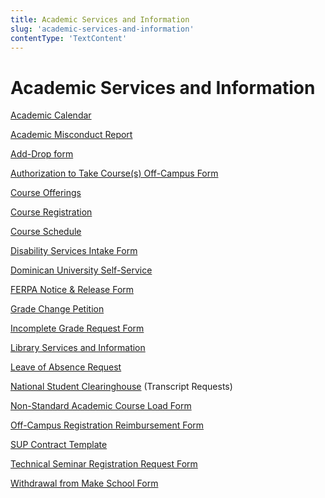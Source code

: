 ```yaml
---
title: Academic Services and Information
slug: 'academic-services-and-information'
contentType: 'TextContent'
---
```


# Academic Services and Information

[Academic Calendar](make.sc/academic-calendar)

[Academic Misconduct Report](https://docs.google.com/forms/d/e/1FAIpQLSeUBN68KkiOyXoynNwBrc89zb5Tr-Z0g0aCpNqbgNzCBm1uGQ/viewform?usp=sf_link)

[Add-Drop form](http://make.sc/course-add-drop-form)

[Authorization to Take Course(s) Off-Campus Form](https://live-dominican.pantheonsite.io/sites/default/files/2020-01/registrar-authorization-to-take-courses-off-campus.pdf)

[Course Offerings](make.sc/course-offerings)

[Course Registration](make.sc/course-registrations)

[Course Schedule](make.sc/course-schedule)

[Disability Services Intake Form](http://make.sc/ada-intake-form)

[Dominican University Self-Service](make.sc/du-self-service)

[FERPA Notice & Release Form](http://make.sc/ferpa-release)

[Grade Change Petition](http://make.sc/grade-change-form)

[Incomplete Grade Request Form](http://make.sc/incomplete-grade-request-form)

[Library Services and Information](make.sc/library)

[Leave of Absence Request](http://make.sc/leave-of-absence)

[National Student Clearinghouse](http://www.studentclearinghouse.org/) (Transcript Requests)

[Non-Standard Academic Course Load Form](http://make.sc/non-standard-course-load)

[Off-Campus Registration Reimbursement Form](http://make.sc/off-campus-course-reimbursement)

[SUP Contract Template](http://make.sc/SUP-contract)

[Technical Seminar Registration Request Form](http://make.sc/technical-seminar-request)

[Withdrawal from Make School Form](http://make.sc/program_withdrawal)
